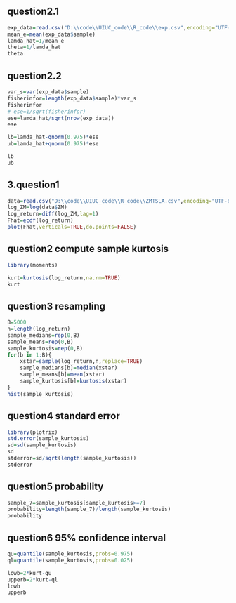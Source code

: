 
## question2.1
```R
exp_data=read.csv("D:\\code\\UIUC_code\\R_code\\exp.csv",encoding="UTF-8",header=TRUE)
mean_e=mean(exp_data$sample)
lamda_hat=1/mean_e
theta=1/lamda_hat
theta
```
## question2.2
```r
var_s=var(exp_data$sample)
fisherinfor=length(exp_data$sample)*var_s
fisherinfor
# ese=1/sqrt(fisherinfor)
ese=lamda_hat/sqrt(nrow(exp_data))
ese
```

```r
lb=lamda_hat-qnorm(0.975)*ese
ub=lamda_hat+qnorm(0.975)*ese

lb
ub

```




## 3.question1
```R
data=read.csv("D:\\code\\UIUC_code\\R_code\\ZMTSLA.csv",encoding="UTF-8",header=TRUE)
log_ZM=log(data$ZM)
log_return=diff(log_ZM,lag=1)
Fhat=ecdf(log_return)
plot(Fhat,verticals=TRUE,do.points=FALSE)
```

## question2 compute sample kurtosis
```r
library(moments)

kurt=kurtosis(log_return,na.rm=TRUE)
kurt
```


## question3 resampling
```R
B=5000
n=length(log_return)
sample_medians=rep(0,B)
sample_means=rep(0,B)
sample_kurtosis=rep(0,B)
for(b in 1:B){
    xstar=sample(log_return,n,replace=TRUE)
    sample_medians[b]=median(xstar)
    sample_means[b]=mean(xstar)
    sample_kurtosis[b]=kurtosis(xstar)
}
hist(sample_kurtosis)
```

## question4 standard error
```R
library(plotrix)
std.error(sample_kurtosis)
sd=sd(sample_kurtosis)
sd
stderror=sd/sqrt(length(sample_kurtosis))
stderror
```

## question5 probability
```r
sample_7=sample_kurtosis[sample_kurtosis>=7]
probability=length(sample_7)/length(sample_kurtosis)
probability
```

## question6 95% confidence interval
```r
qu=quantile(sample_kurtosis,probs=0.975)
ql=quantile(sample_kurtosis,probs=0.025)

lowb=2*kurt-qu
upperb=2*kurt-ql
lowb
upperb
```

